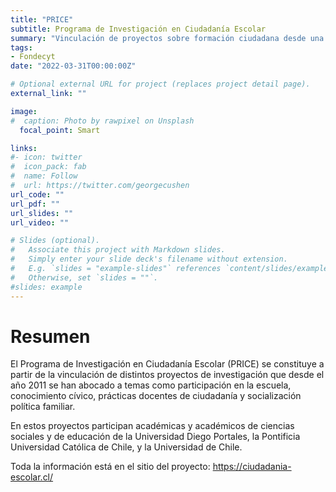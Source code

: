 ```yaml
---
title: "PRICE"
subtitle: Programa de Investigación en Ciudadanía Escolar
summary: "Vinculación de proyectos sobre formación ciudadana desde una óptica de socialización política"
tags:
- Fondecyt
date: "2022-03-31T00:00:00Z"

# Optional external URL for project (replaces project detail page).
external_link: ""

image:
#  caption: Photo by rawpixel on Unsplash
  focal_point: Smart

links:
#- icon: twitter
#  icon_pack: fab
#  name: Follow
#  url: https://twitter.com/georgecushen
url_code: ""
url_pdf: ""
url_slides: ""
url_video: ""

# Slides (optional).
#   Associate this project with Markdown slides.
#   Simply enter your slide deck's filename without extension.
#   E.g. `slides = "example-slides"` references `content/slides/example-slides.md`.
#   Otherwise, set `slides = ""`.
#slides: example
---
```

# Resumen

El Programa de Investigación en Ciudadanía Escolar (PRICE) se constituye a partir de la vinculación de distintos proyectos de investigación que desde el año 2011 se han abocado a temas como participación en la escuela, conocimiento cívico, prácticas docentes de ciudadanía y socialización política familiar.

En estos proyectos participan académicas y académicos de ciencias sociales y de educación de la Universidad Diego Portales, la Pontificia Universidad Católica de Chile, y la Universidad de Chile.

Toda la información está en el sitio del proyecto: [https://ciudadania-escolar.cl/](https://ciudadania-escolar.cl/)
